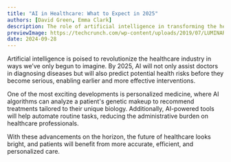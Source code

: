 ```yaml
---
title: "AI in Healthcare: What to Expect in 2025"
authors: [David Green, Emma Clark]
description: The role of artificial intelligence in transforming the healthcare industry, from diagnosis to personalized medicine.
previewImage: https://techcrunch.com/wp-content/uploads/2019/07/LUMINAR-IRIS-Array-V3.jpg?w=380
date: 2024-09-28
---
```


Artificial intelligence is poised to revolutionize the healthcare industry in ways we’ve only begun to imagine. By 2025, AI will not only assist doctors in diagnosing diseases but will also predict potential health risks before they become serious, enabling earlier and more effective interventions.

One of the most exciting developments is personalized medicine, where AI algorithms can analyze a patient's genetic makeup to recommend treatments tailored to their unique biology. Additionally, AI-powered tools will help automate routine tasks, reducing the administrative burden on healthcare professionals.

With these advancements on the horizon, the future of healthcare looks bright, and patients will benefit from more accurate, efficient, and personalized care.

